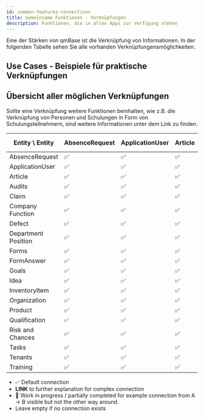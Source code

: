 ---
id: common-features-connections
title: Gemeinsame Funktionen - Verknüpfungen
description: Funktionen, die in allen Apps zur Verfügung stehen
---

Eine der Stärken von qmBase ist die Verknüpfung von Informationen. In der folgenden Tabelle sehen Sie alle vorhanden Verknüpfungensmöglichkeiten.

## Use Cases - Beispiele für praktische Verknüpfungen

## Übersicht aller möglichen Verknüpfungen

Sollte eine Verknüpfung weitere Funktionen beinhalten, wie z.B. die Verknüpfung von Personen und Schulungen in Form von Schulungsteilnehmern, sind weitere Informationen unter dem Link zu finden.

| Entity \ Entity     | AbsenceRequest | ApplicationUser | Article | Audits | Claim | Company Function | Defect | Department Position | Forms | FormAnswer | Goals | Idea | InventoryItem | Organization | Product | Qualification | Risk or Chance | Tasks | Tenants | Training |
| ------------------- | -------------- | --------------- | ------- | ------ | ----- | ---------------- | ------ | ------------------- | ----- | ---------- | ----- | ---- | ------------- | ------------ | ------- | ------------- | -------------- | ----- | ------- | -------- |
| AbsenceRequest      | ✅             | ✅              | ✅      | ✅     | ✅    | ✅               | ✅     | ✅                  | ✅    | ✅         | ✅    | ✅   | ✅            | ✅           | ✅      | ✅            | ✅             | ✅    | ✅      | ✅       |
| ApplicationUser     | ✅             | ✅              | ✅      | ✅     | ✅    | ✅               | ✅     | ✅                  | ✅    | ✅         | ✅    | ✅   | ✅            | ✅           | ✅      | ✅            | ✅             | ✅    | ✅      | ✅       |
| Article             | ✅             | ✅              | ✅      | ✅     | ✅    | ✅               | ✅     | ✅                  | ✅    | ✅         | ✅    | ✅   | ✅            | ✅           | ✅      | ✅            | ✅             | ✅    | ✅      | ✅       |
| Audits              | ✅             | ✅              | ✅      | ✅     | ✅    | ✅               | ✅     | ✅                  | ✅    | ✅         | ✅    | ✅   | ✅            | ✅           | ✅      | ✅            | ✅             | ✅    | ✅      | ✅       |
| Claim               | ✅             | ✅              | ✅      | ✅     | ✅    | ✅               | ✅     | ✅                  | ✅    | ✅         | ✅    | ✅   | ✅            |              | ✅      | ✅            | ✅             | ✅    | ✅      | ✅       |
| Company Function    | ✅             | ✅              | ✅      | ✅     | ✅    | ✅               | ✅     | ✅                  | ✅    | ✅         | ✅    | ✅   | ✅            | ✅           | ✅      | ✅            | ✅             | ✅    | ✅      | ✅       |
| Defect              | ✅             | ✅              | ✅      | ✅     | ✅    | ✅               | ✅     | ✅                  | ✅    | ✅         | ✅    | ✅   | ✅            | ✅           | ✅      | ✅            | ✅             | ✅    | ✅      | ✅       |
| Department Position | ✅             | ✅              | ✅      | ✅     | ✅    | ✅               | ✅     | ✅                  | ✅    | ✅         | ✅    | ✅   | ✅            | ✅           | ✅      | ✅            | ✅             | ✅    | ✅      | ✅       |
| Forms               | ✅             | ✅              | ✅      | ✅     | ✅    | ✅               | ✅     | ✅                  | ✅    | ✅         | ✅    | ✅   | ✅            | ✅           | ✅      | ✅            | ✅             | ✅    | ✅      | ✅       |
| FormAnswer          | ✅             | ✅              | ✅      | ✅     | ✅    | ✅               | ✅     | ✅                  | ✅    | ✅         | ✅    | ✅   | ✅            | ✅           | ✅      | ✅            | ✅             | ✅    | ✅      | ✅       |
| Goals               | ✅             | ✅              | ✅      | ✅     | ✅    | ✅               | ✅     | ✅                  | ✅    | ✅         | ✅    | ✅   | ✅            | ✅           | ✅      | ✅            | ✅             | ✅    | ✅      | ✅       |
| Idea                | ✅             | ✅              | ✅      | ✅     | ✅    | ✅               | ✅     | ✅                  | ✅    | ✅         | ✅    | ✅   | ✅            | ✅           | ✅      | ✅            | ✅             | ✅    | ✅      | ✅       |
| InventoryItem       | ✅             | ✅              | ✅      | ✅     | ✅    | ✅               | ✅     | ✅                  | ✅    | ✅         | ✅    | ✅   | ✅            | ✅           | ✅      | ✅            | ✅             | ✅    | ✅      | ✅       |
| Organization        | ✅             | ✅              | ✅      | ✅     | ✅    | ✅               | ✅     | ✅                  | ✅    | ✅         | ✅    | ✅   | ✅            | ✅           | ✅      | ✅            | ✅             | ✅    | ✅      | ✅       |
| Product             | ✅             | ✅              | ✅      | ✅     | ✅    | ✅               | ✅     | ✅                  | ✅    | ✅         | ✅    | ✅   | ✅            | ✅           |         | ✅            | ✅             | ✅    | ✅      | ✅       |
| Qualification       | ✅             | ✅              | ✅      | ✅     | ✅    | ✅               | ✅     | ✅                  | ✅    | ✅         | ✅    | ✅   | ✅            | ✅           | ✅      | ✅            | ✅             | ✅    | ✅      | ✅       |
| Risk and Chances    | ✅             | ✅              | ✅      | ✅     | ✅    | ✅               | ✅     | ✅                  | ✅    | ✅         | ✅    | ✅   | ✅            | ✅           | ✅      | ✅            | ✅             | ✅    | ✅      | ✅       |
| Tasks               | ✅             | ✅              | ✅      | ✅     | ✅    | ✅               | ✅     | ✅                  | ✅    | ✅         | ✅    | ✅   | ✅            | ✅           | ✅      | ✅            | ✅             | ✅    | ✅      | ✅       |
| Tenants             | ✅             | ✅              | ✅      | ✅     | ✅    | ✅               | ✅     | ✅                  | ✅    | ✅         | ✅    | ✅   | ✅            | ✅           |         | ✅            | ✅             | ✅    | ✅      | ✅       |
| Training            | ✅             | ✅              | ✅      | ✅     | ✅    | ✅               | ✅     | ✅                  | ✅    | ✅         | ✅    | ✅   | ✅            | ✅           | ✅      | ✅            | ✅             | ✅    | ✅      | ✅       |

- ✅ Default connection
- **LINK** to further explanation for complex connection
- 🔧 Work in progress / partially completed for example connection from A -> B visible but not the other way around.
- Leave empty if no connection exists
